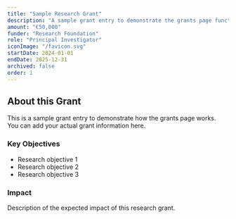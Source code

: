 ```yaml
---
title: "Sample Research Grant"
description: "A sample grant entry to demonstrate the grants page functionality."
amount: "€50,000"
funder: "Research Foundation"
role: "Principal Investigator"
iconImage: "/favicon.svg"
startDate: 2024-01-01
endDate: 2025-12-31
archived: false
order: 1
---
```


## About this Grant

This is a sample grant entry to demonstrate how the grants page works. You can add your actual grant information here.

### Key Objectives

- Research objective 1
- Research objective 2
- Research objective 3

### Impact

Description of the expected impact of this research grant.
